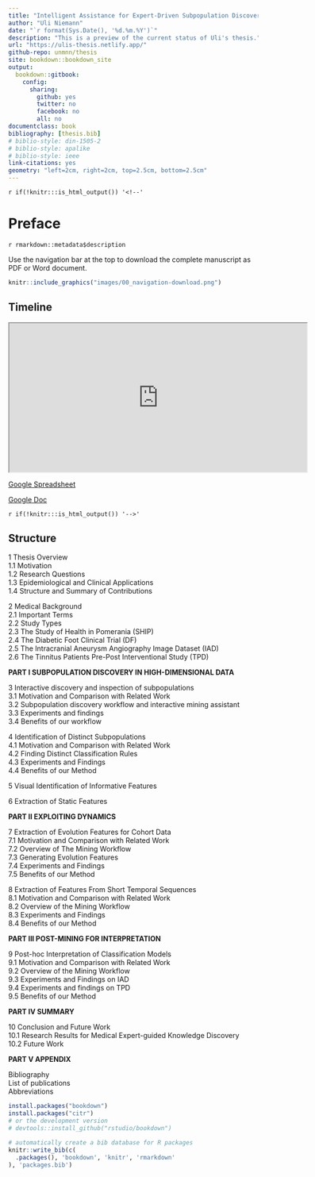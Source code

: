 ---
title: "Intelligent Assistance for Expert-Driven Subpopulation Discovery in High-Dimensional Time-Stamped Medical Data"
author: "Uli Niemann"
date: "`r format(Sys.Date(), '%d.%m.%Y')`"
description: "This is a preview of the current status of Uli's thesis."
url: "https://ulis-thesis.netlify.app/"
github-repo: unmnn/thesis
site: bookdown::bookdown_site
output: 
  bookdown::gitbook:
    config:
      sharing:
        github: yes
        twitter: no
        facebook: no
        all: no
documentclass: book
bibliography: [thesis.bib]
# biblio-style: din-1505-2
# biblio-style: apalike
# biblio-style: ieee
link-citations: yes
geometry: "left=2cm, right=2cm, top=2.5cm, bottom=2.5cm"
---

`r if(!knitr:::is_html_output()) '<!--'`

# Preface {.unnumbered}

`r rmarkdown::metadata$description`

Use the navigation bar at the top to download the complete manuscript as PDF or Word document.

```{r 00_navigation-download, echo=FALSE, out.width="50%", include=knitr::is_html_output(), out.extra='style="background-color: #000000; padding:1px;"'}
knitr::include_graphics("images/00_navigation-download.png")
```

## Timeline {.unnumbered}

<iframe width="600px" max-width="100%" height="300px" src="https://docs.google.com/spreadsheets/d/e/2PACX-1vRPYVbwFC1moei3kda9ONwnIonZLVXU1rczkQZ-1wS2rfHxdgN5FSfwE-G5sHv33WZUcdnTXuictySO/pubhtml?gid=0&amp;single=true&amp;widget=true&amp;headers=false"></iframe>

[Google Spreadsheet](https://docs.google.com/spreadsheets/d/1GYhEgQLxlNm5qJtD7QhNaAR1s7wsV_A-FDOLP6hFAA0/edit?usp=sharing)

[Google Doc](https://docs.google.com/document/d/1dElyZIQOyGReac6V_NEfME0YL9mac7SSeLlnOKgIJOE/edit?usp=sharing)

`r if(!knitr:::is_html_output()) '-->'`


## Structure {.unnumbered}

1 Thesis Overview\
1.1 Motivation\
1.2 Research Questions\
1.3 Epidemiological and Clinical Applications\
1.4 Structure and Summary of Contributions\

2 Medical Background\
2.1 Important Terms\
2.2 Study Types\
2.3 The Study of Health in Pomerania (SHIP)\
2.4 The Diabetic Foot Clinical Trial (DF)\
2.5 The Intracranial Aneurysm Angiography Image Dataset (IAD)\
2.6 The Tinnitus Patients Pre-Post Interventional Study (TPD)\

**PART I SUBPOPULATION DISCOVERY IN HIGH-DIMENSIONAL DATA**

3 Interactive discovery and inspection of subpopulations\
3.1 Motivation and Comparison with Related Work\
3.2 Subpopulation discovery workflow and interactive mining assistant\
3.3 Experiments and findings\
3.4 Benefits of our workflow\

4 Identification of Distinct Subpopulations\
4.1 Motivation and Comparison with Related Work\
4.2 Finding Distinct Classification Rules\
4.3 Experiments and Findings\
4.4 Benefits of our Method\

5 Visual Identification of Informative Features\

6 Extraction of Static Features\

**PART II EXPLOITING DYNAMICS**

7 Extraction of Evolution Features for Cohort Data\
7.1 Motivation and Comparison with Related Work\
7.2 Overview of The Mining Workflow\
7.3 Generating Evolution Features\
7.4 Experiments and Findings\
7.5 Benefits of our Method\

8 Extraction of Features From Short Temporal Sequences\
8.1 Motivation and Comparison with Related Work\
8.2 Overview of the Mining Workflow\
8.3 Experiments and Findings\
8.4 Benefits of our Method\

**PART III POST-MINING FOR INTERPRETATION**

9 Post-hoc Interpretation of Classification Models\
9.1 Motivation and Comparison with Related Work\
9.2 Overview of the Mining Workflow\
9.3 Experiments and Findings on IAD\
9.4 Experiments and findings on TPD\
9.5 Benefits of our Method\

**PART IV SUMMARY**

10 Conclusion and Future Work\
10.1 Research Results for Medical Expert-guided Knowledge Discovery\
10.2 Future Work\

**PART V APPENDIX**

Bibliography\
List of publications\
Abbreviations\

<!-- # Prerequisites {-} -->

<!-- This is a _sample_ book written in **Markdown**. You can use anything that Pandoc's Markdown supports, e.g., a math equation $a^2 + b^2 = c^2$. -->

<!-- The **bookdown** package can be installed from CRAN or Github: -->

```{r prereq-install-bookdown, echo = FALSE, eval=FALSE}
install.packages("bookdown")
install.packages("citr")
# or the development version
# devtools::install_github("rstudio/bookdown")
```

<!-- Remember each Rmd file contains one and only one chapter, and a chapter is defined by the first-level heading `#`. -->

<!-- To compile this example to PDF, you need XeLaTeX. You are recommended to install TinyTeX (which includes XeLaTeX): <https://yihui.name/tinytex/>. -->

```{r prereq-write-bib, include=FALSE, eval=FALSE}
# automatically create a bib database for R packages
knitr::write_bib(c(
  .packages(), 'bookdown', 'knitr', 'rmarkdown'
), 'packages.bib')
```
